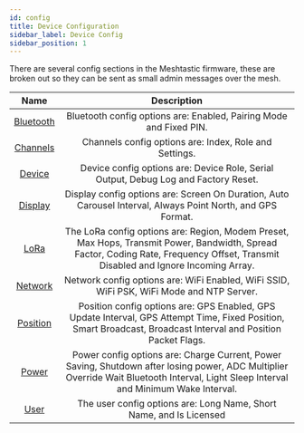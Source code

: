```yaml
---
id: config
title: Device Configuration
sidebar_label: Device Config
sidebar_position: 1
---
```


There are several config sections in the Meshtastic firmware, these are broken out so they can be sent as small admin messages over the mesh.

|                     Name                     |                                                                                                                   Description                                                                                                                   |
| :------------------------------------------: | :---------------------------------------------------------------------------------------------------------------------------------------------------------------------------------------------------------------------------------------------: |
| [Bluetooth](/docs/configuration/device/bluetooth) |                                                                                       Bluetooth config options are: Enabled, Pairing Mode and Fixed PIN.                                                                                        |
|  [Channels](/docs/configuration/device/channels)  |                                                                                             Channels config options are: Index, Role and Settings.                                                                                              |
|    [Device](/docs/configuration/device/device)    |                                                                               Device config options are: Device Role, Serial Output, Debug Log and Factory Reset.                                                                               |
|   [Display](/docs/configuration/device/display)   |                                                                   Display config options are: Screen On Duration, Auto Carousel Interval, Always Point North, and GPS Format.                                                                   |
|      [LoRa](/docs/configuration/device/lora)      |                               The LoRa config options are: Region, Modem Preset, Max Hops, Transmit Power, Bandwidth, Spread Factor, Coding Rate, Frequency Offset, Transmit Disabled and Ignore Incoming Array.                                |
|   [Network](/docs/configuration/device/network)   |                                                                            Network config options are: WiFi Enabled, WiFi SSID, WiFi PSK, WiFi Mode and NTP Server.                                                                             |
|  [Position](/docs/configuration/device/position)  |                                         Position config options are: GPS Enabled, GPS Update Interval, GPS Attempt Time, Fixed Position, Smart Broadcast, Broadcast Interval and Position Packet Flags.                                         |
|     [Power](/docs/configuration/device/power)     | Power config options are: Charge Current, Power Saving, Shutdown after losing power, ADC Multiplier Override Wait Bluetooth Interval, Light Sleep Interval and Minimum Wake Interval. |
|      [User](/docs/configuration/device/user)      |                                                                                       The user config options are: Long Name, Short Name, and Is Licensed                                                                                       |
